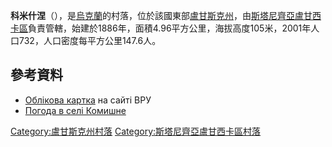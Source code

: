 {{coord|48|43|10|N|39|38|9|E|scale:100000|display=title}}

'''科米什涅'''（{{lang-uk|Комишне}}），是[[烏克蘭|烏克蘭]]的村落，位於該國東部[[盧甘斯克州|盧甘斯克州]]，由[[斯塔尼齊亞盧甘西卡區|斯塔尼齊亞盧甘西卡區]]負責管轄，始建於1886年，面積4.96平方公里，海拔高度105米，2001年人口732，人口密度每平方公里147.6人。

==參考資料==
* [http://w1.c1.rada.gov.ua/pls/z7503/A005?rdat1=09.05.2015&rf7571=18685 Облікова картка] на сайті ВРУ
* [http://weather.in.ua/ua/lyganskaja/11231 Погода в селі Комишне]

{{DEFAULTSORT:Комишне}}
[[Category:盧甘斯克州村落|Category:盧甘斯克州村落]]
[[Category:斯塔尼齊亞盧甘西卡區村落|Category:斯塔尼齊亞盧甘西卡區村落]]


{{Luhansk-geo-stub}}